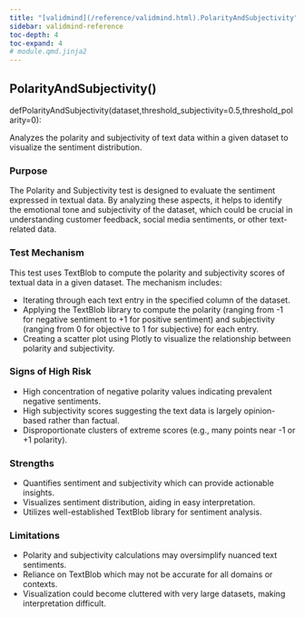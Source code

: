 ```yaml
---
title: "[validmind](/reference/validmind.html).PolarityAndSubjectivity"
sidebar: validmind-reference
toc-depth: 4
toc-expand: 4
# module.qmd.jinja2
---
```


<!-- function.qmd.jinja2 -->

## PolarityAndSubjectivity[()]{.muted}

<!-- signatures.jinja2 -->

::: {.signature}

<span class="kw">def</span><span class="name">PolarityAndSubjectivity</span>(<span class="param"><span class="n">dataset</span><span class="muted">,</span></span><span class="param"><span class="n">threshold_subjectivity</span><span class="o">=</span><span class="kc">0.5</span><span class="muted">,</span></span><span class="param"><span class="n">threshold_polarity</span><span class="o">=</span><span class="kc">0</span></span>):

:::

<!-- docstring.jinja2 -->

Analyzes the polarity and subjectivity of text data within a given dataset to visualize the sentiment distribution.

### Purpose

The Polarity and Subjectivity test is designed to evaluate the sentiment expressed in textual data. By analyzing these aspects, it helps to identify the emotional tone and subjectivity of the dataset, which could be crucial in understanding customer feedback, social media sentiments, or other text-related data.

### Test Mechanism

This test uses TextBlob to compute the polarity and subjectivity scores of textual data in a given dataset. The mechanism includes:

- Iterating through each text entry in the specified column of the dataset.
- Applying the TextBlob library to compute the polarity (ranging from -1 for negative sentiment to +1 for positive sentiment) and subjectivity (ranging from 0 for objective to 1 for subjective) for each entry.
- Creating a scatter plot using Plotly to visualize the relationship between polarity and subjectivity.

### Signs of High Risk

- High concentration of negative polarity values indicating prevalent negative sentiments.
- High subjectivity scores suggesting the text data is largely opinion-based rather than factual.
- Disproportionate clusters of extreme scores (e.g., many points near -1 or +1 polarity).

### Strengths

- Quantifies sentiment and subjectivity which can provide actionable insights.
- Visualizes sentiment distribution, aiding in easy interpretation.
- Utilizes well-established TextBlob library for sentiment analysis.

### Limitations

- Polarity and subjectivity calculations may oversimplify nuanced text sentiments.
- Reliance on TextBlob which may not be accurate for all domains or contexts.
- Visualization could become cluttered with very large datasets, making interpretation difficult.
